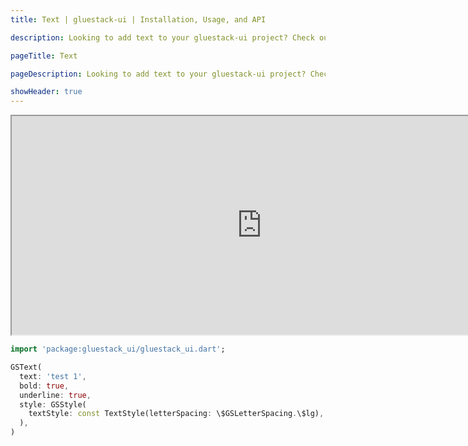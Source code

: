 ```yaml
---
title: Text | gluestack-ui | Installation, Usage, and API

description: Looking to add text to your gluestack-ui project? Check out our text component, which supports paragraphs and other formatting options.

pageTitle: Text

pageDescription: Looking to add text to your gluestack-ui project? Check out our text component, which supports paragraphs and other formatting options.

showHeader: true
---
```



<Meta title="Components/Typography/Text" />

<iframe
  src="http://localhost:62324/#/avatarPreview"
  title="Example"
  width="800"
  height="350"
></iframe>

```dart
import 'package:gluestack_ui/gluestack_ui.dart';

GSText(
  text: 'test 1',
  bold: true,
  underline: true,
  style: GSStyle(
    textStyle: const TextStyle(letterSpacing: \$GSLetterSpacing.\$lg),
  ),
)
```
